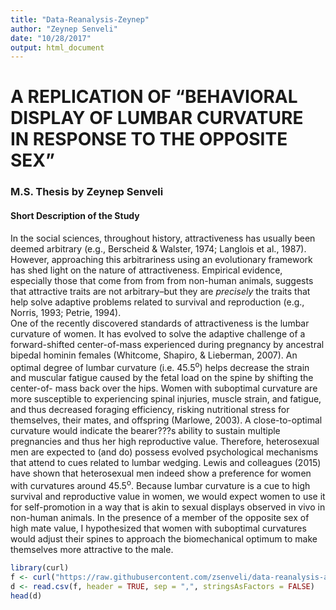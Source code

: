 ```yaml
---
title: "Data-Reanalysis-Zeynep"
author: "Zeynep Senveli"
date: "10/28/2017"
output: html_document
---
```


# A REPLICATION OF "BEHAVIORAL DISPLAY OF LUMBAR CURVATURE IN RESPONSE TO THE OPPOSITE SEX"
### M.S. Thesis by Zeynep Senveli

#### Short Description of the Study
In the social sciences, throughout history, attractiveness has usually been deemed arbitrary (e.g., Berscheid & Walster, 1974; Langlois et al., 1987). However, approaching this arbitrariness using an evolutionary framework has shed light on the nature of attractiveness. Empirical evidence, especially those that come from from from non-human animals, suggests that attractive traits are not arbitrary--but they are _precisely_ the traits that help solve adaptive problems related to survival and reproduction (e.g., Norris, 1993; Petrie, 1994).  
One of the recently discovered standards of attractiveness is the lumbar curvature of women. It has evolved to solve the adaptive challenge of a forward-shifted center-of-mass experienced during pregnancy by ancestral bipedal hominin females (Whitcome, Shapiro, & Lieberman, 2007). An optimal degree of lumbar curvature (i.e. 45.5^o^) helps decrease the strain and muscular fatigue caused by the fetal load on the spine by shifting the center-of- mass back over the hips. Women with suboptimal curvature are more susceptible to experiencing spinal injuries, muscle strain, and fatigue, and thus decreased foraging efficiency, risking nutritional stress for themselves, their mates, and offspring (Marlowe, 2003). A close-to-optimal curvature would indicate the bearer???s ability to sustain multiple pregnancies and thus her high reproductive value. Therefore, heterosexual men are expected to (and do) possess evolved psychological mechanisms that attend to cues related to lumbar wedging. Lewis and colleagues (2015) have shown that heterosexual men indeed show a preference for women with curvatures around 45.5^o^. 
Because lumbar curvature is a cue to high survival and reproductive value in women, we would expect women to use it for self-promotion in a way that is akin to sexual displays observed in vivo in non-human animals. In the presence of a member of the opposite sex of high mate value, I hypothesized that women with suboptimal curvatures would adjust their spines to approach the biomechanical optimum to make themselves more attractive to the male.


```r
library(curl)
f <- curl("https://raw.githubusercontent.com/zsenveli/data-reanalysis-assignment/master/Zeynep_MS-Thesis-Dataset(Final-Version)_R.csv")
d <- read.csv(f, header = TRUE, sep = ",", stringsAsFactors = FALSE)
head(d)
```